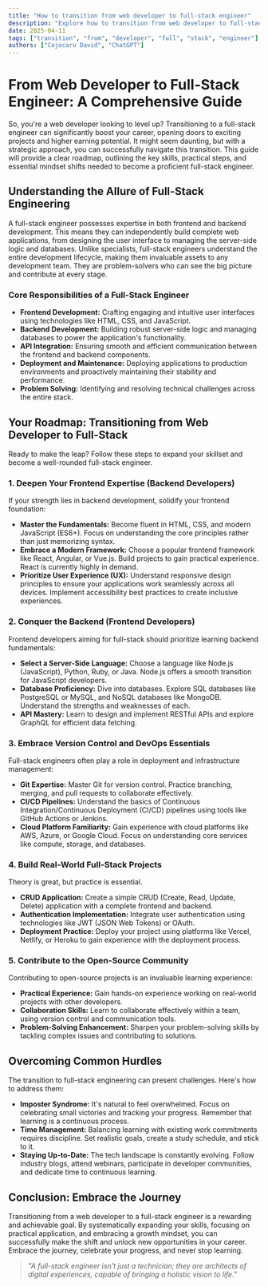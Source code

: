 ```yaml
---
title: "How to transition from web developer to full-stack engineer"
description: "Explore how to transition from web developer to full-stack engineer in this detailed guide, offering insights, strategies, and practical tips to enhance your understanding and application of the topic."
date: 2025-04-11
tags: ["transition", "from", "developer", "full", "stack", "engineer"]
authors: ["Cojocaru David", "ChatGPT"]
---
```


# From Web Developer to Full-Stack Engineer: A Comprehensive Guide

So, you're a web developer looking to level up? Transitioning to a full-stack engineer can significantly boost your career, opening doors to exciting projects and higher earning potential. It might seem daunting, but with a strategic approach, you can successfully navigate this transition. This guide will provide a clear roadmap, outlining the key skills, practical steps, and essential mindset shifts needed to become a proficient full-stack engineer.

## Understanding the Allure of Full-Stack Engineering

A full-stack engineer possesses expertise in both frontend and backend development. This means they can independently build complete web applications, from designing the user interface to managing the server-side logic and databases. Unlike specialists, full-stack engineers understand the entire development lifecycle, making them invaluable assets to any development team. They are problem-solvers who can see the big picture and contribute at every stage.

### Core Responsibilities of a Full-Stack Engineer

- **Frontend Development:** Crafting engaging and intuitive user interfaces using technologies like HTML, CSS, and JavaScript.
- **Backend Development:** Building robust server-side logic and managing databases to power the application's functionality.
- **API Integration:** Ensuring smooth and efficient communication between the frontend and backend components.
- **Deployment and Maintenance:** Deploying applications to production environments and proactively maintaining their stability and performance.
- **Problem Solving:** Identifying and resolving technical challenges across the entire stack.

## Your Roadmap: Transitioning from Web Developer to Full-Stack

Ready to make the leap? Follow these steps to expand your skillset and become a well-rounded full-stack engineer.

### 1. Deepen Your Frontend Expertise (Backend Developers)

If your strength lies in backend development, solidify your frontend foundation:

- **Master the Fundamentals:** Become fluent in HTML, CSS, and modern JavaScript (ES6+). Focus on understanding the core principles rather than just memorizing syntax.
- **Embrace a Modern Framework:** Choose a popular frontend framework like React, Angular, or Vue.js. Build projects to gain practical experience. React is currently highly in demand.
- **Prioritize User Experience (UX):** Understand responsive design principles to ensure your applications work seamlessly across all devices. Implement accessibility best practices to create inclusive experiences.

### 2. Conquer the Backend (Frontend Developers)

Frontend developers aiming for full-stack should prioritize learning backend fundamentals:

- **Select a Server-Side Language:** Choose a language like Node.js (JavaScript), Python, Ruby, or Java. Node.js offers a smooth transition for JavaScript developers.
- **Database Proficiency:** Dive into databases. Explore SQL databases like PostgreSQL or MySQL, and NoSQL databases like MongoDB. Understand the strengths and weaknesses of each.
- **API Mastery:** Learn to design and implement RESTful APIs and explore GraphQL for efficient data fetching.

### 3. Embrace Version Control and DevOps Essentials

Full-stack engineers often play a role in deployment and infrastructure management:

- **Git Expertise:** Master Git for version control. Practice branching, merging, and pull requests to collaborate effectively.
- **CI/CD Pipelines:** Understand the basics of Continuous Integration/Continuous Deployment (CI/CD) pipelines using tools like GitHub Actions or Jenkins.
- **Cloud Platform Familiarity:** Gain experience with cloud platforms like AWS, Azure, or Google Cloud. Focus on understanding core services like compute, storage, and databases.

### 4. Build Real-World Full-Stack Projects

Theory is great, but practice is essential.

- **CRUD Application:** Create a simple CRUD (Create, Read, Update, Delete) application with a complete frontend and backend.
- **Authentication Implementation:** Integrate user authentication using technologies like JWT (JSON Web Tokens) or OAuth.
- **Deployment Practice:** Deploy your project using platforms like Vercel, Netlify, or Heroku to gain experience with the deployment process.

### 5. Contribute to the Open-Source Community

Contributing to open-source projects is an invaluable learning experience:

- **Practical Experience:** Gain hands-on experience working on real-world projects with other developers.
- **Collaboration Skills:** Learn to collaborate effectively within a team, using version control and communication tools.
- **Problem-Solving Enhancement:** Sharpen your problem-solving skills by tackling complex issues and contributing to solutions.

## Overcoming Common Hurdles

The transition to full-stack engineering can present challenges. Here's how to address them:

- **Imposter Syndrome:** It's natural to feel overwhelmed. Focus on celebrating small victories and tracking your progress. Remember that learning is a continuous process.
- **Time Management:** Balancing learning with existing work commitments requires discipline. Set realistic goals, create a study schedule, and stick to it.
- **Staying Up-to-Date:** The tech landscape is constantly evolving. Follow industry blogs, attend webinars, participate in developer communities, and dedicate time to continuous learning.

## Conclusion: Embrace the Journey

Transitioning from a web developer to a full-stack engineer is a rewarding and achievable goal. By systematically expanding your skills, focusing on practical application, and embracing a growth mindset, you can successfully make the shift and unlock new opportunities in your career. Embrace the journey, celebrate your progress, and never stop learning.

> _"A full-stack engineer isn't just a technician; they are architects of digital experiences, capable of bringing a holistic vision to life."_
